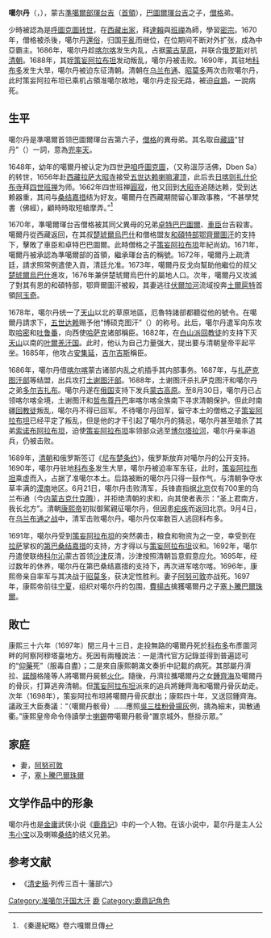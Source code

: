 {{multiple issues|
{{POV|time=2015-05-23T04:20:54+00:00}}
{{Globalize/Chinese}}
{{Primarysources|date=2014年2月21日}}
{{Refimprove|time=2014-02-21T07:27:19+00:00}}
}}
{{Contains Mongolian text}}
{{Infobox monarch
| name               =噶爾丹<br>{{lang|mn|Галдан}}
| title              =[[準噶爾汗國|厄魯特（準噶爾）]][[渾台吉|渾台吉]]
| reign              =1670年—1697年
| othertitles        =博碩克圖汗
| birth_date         =1644年
| death_date         =1697年
| death_place        =[[科布多|科布多]]
| burial_date        =
| burial_place       =
| predecessor        =[[僧格|僧格]]
| successor          =[[策妄阿喇布坦|策妄阿喇布坦]]

| father             =[[巴图尔珲台吉|巴图尔珲台吉]]
| mother             =額敏達喇
| religion           =[[藏传佛教|藏传佛教]]
}}
'''噶尔丹'''（{{mong|m=ᠭᠠᠯᠳᠠᠨ|k=Галдан|Ppp=Galdan}}，{{bd|1644年||1697年||catIdx=G噶}}），蒙古[[準噶爾部|準噶爾部]][[琿台吉|琿台吉]]（[[首領|首領]]），[[巴圖爾琿台吉|巴圖爾琿台吉]]之子，[[僧格|僧格]]弟。

少時被認為是[[呼圖克圖|呼圖克圖]][[转世|转世]]，在[[西藏|西藏]][[出家|出家]]，拜[[達賴|達賴]]與[[班禪|班禪]]為師，學習[[密宗|密宗]]。1670年，僧格被杀後，噶尔丹[[還俗|還俗]]，归国[[平亂|平亂]]而继位，在位期间不断对外扩张，成為中亞霸主。1686年，噶尔丹趁[[喀尔喀|喀尔喀]]发生内乱，占据[[蒙古草原|蒙古草原]]，并联合[[沙俄|俄罗斯]]对抗[[清朝|清朝]]。1688年，其姪[[策妄阿拉布坦|策妄阿拉布坦]]发动叛乱，噶尔丹被击败。1690年，其驻地[[科布多|科布多]]发生大旱，噶尔丹被迫东征清朝。清朝在[[乌兰布通之战|乌兰布通]]、[[昭莫多之战|昭莫多]]两次击败噶尔丹，此时策妄阿拉布坦已乘机占領准噶尔故地，噶尔丹走投无路，被迫[[自鴆|自鴆]]，一說病死。

== 生平 ==
噶尔丹是準噶爾首领巴圖爾琿台吉第六子，[[僧格|僧格]]的異母弟。其名取自[[藏語|藏語]]“甘丹”（{{bo|z=བཤད་སྒྲ་དབང་|w=dgav ldan}}）一詞，意為[[兜率天|兜率天]]。

1648年，幼年的噶爾丹被认定为四世[[尹咱呼圖克圖|尹咱呼圖克圖]]，（又称溫莎活佛，Dben Sa）的转世，1656年赴[[西藏|西藏]][[拉萨|拉萨]][[大昭寺|大昭寺]]接受[[五世达赖|五世达赖喇嘛]][[灌顶|灌顶]]，此后去[[日喀则|日喀则]][[扎什伦布寺|扎什伦布寺]]拜[[四世班禅|四世班禅]]为师。1662年四世班禅[[圓寂|圓寂]]，他又回到[[大昭寺|大昭寺]]追随达赖，受到达赖器重，其间与[[桑结嘉措|桑结嘉措]]结为好友。噶爾丹在西藏期間留心軍政事務，“不甚學梵書（佛經），顧時時取短槍摩弄。”<ref>《秦邊紀略》卷六嘎爾旦傳</ref>

1670年，準噶爾琿台吉僧格被其同父異母的兄弟[[卓特巴巴圖爾|卓特巴巴圖爾]]、[[車臣|車臣]]台吉殺害。噶爾丹從西藏返回，在其叔[[楚琥爾烏巴什|楚琥爾烏巴什]]和僧格盟友[[和碩特部|和碩特部]][[鄂齊爾圖汗|鄂齊爾圖汗]]的支持下，擊敗了車臣和卓特巴巴圖爾。此時僧格之子[[策妄阿拉布坦|策妄阿拉布坦]]年紀尚幼。1671年，噶爾丹被承認為準噶爾部的首領，繼承琿台吉的稱號。1672年，噶爾丹上疏清廷，請求照常例遣使入貢，清廷允准。1673年，噶爾丹反戈向幫助他繼位的叔父[[楚琥爾烏巴什|楚琥爾烏巴什]]進攻，1676年兼併楚琥爾烏巴什的屬地人口。次年，噶爾丹又攻滅了對其有恩的和碩特部，鄂齊爾圖汗被殺，其妻逃往[[伏爾加河|伏爾加河]]流域投奔[[舊土爾扈特部|土爾扈特]]首領[[阿玉奇|阿玉奇]]。

1678年，噶尔丹统一了[[天山|天山]]以北的草原地區，厄魯特諸部都聽從他的號令。在噶爾丹請求下，[[五世达赖|五世达赖]]赐予他“博硕克图汗”（{{mong|m=ᠪᠥᠱᠦᠭᠲᠦ ᠬᠠᠭᠠᠨ|k=Бошигту хаан|ZMH=Böšügtü xaɡan}}）的称号。此后，噶尔丹遣军向东攻取[[哈密|哈密]]和[[吐鲁番|吐鲁番]]，向西使[[哈萨克|哈萨克]]诸部稱臣。1682年，在[[白山派|白山派]][[回教徒|回教徒]]的支持下灭[[天山|天山]]以南的[[叶爾羌汗国|叶爾羌汗国]]。此时，他认为自己力量强大，提出要与清朝皇帝平起平坐。1685年，他攻占[[安集延|安集延]]，[[吉尔吉斯|吉尔吉斯]]稱臣。

1686年，噶尔丹借[[喀尔喀|喀尔喀]]蒙古诸部内乱之机插手其内部事务。1687年，与[[扎萨克图汗部|扎萨克图汗部]]等结盟，出兵攻打[[土谢图汗部|土谢图汗部]]。1688年，土谢图汗杀扎萨克图汗和噶尔丹之弟[[多尔吉扎布|多尔吉扎布]]。噶尔丹遂在[[沙俄|俄国]]支持下发兵[[蒙古高原|蒙古高原]]。至8月30日，噶尔丹已占领喀尔喀全境，土谢图汗和[[哲布尊丹巴|哲布尊丹巴]]率喀尔喀全族南下寻求清朝保护。但此时南疆[[回教徒|回教徒]]叛乱，噶尔丹不得已回军。不待噶尔丹回军，留守本土的僧格之子[[策妄阿拉布坦|策妄阿拉布坦]]已经平定了叛乱，但是他的才干引起了噶尔丹的猜忌，噶尔丹甚至暗杀了其弟[[索诺布阿拉布坦|索诺布阿拉布坦]]，迫使[[策妄阿拉布坦|策妄阿拉布坦]]率领部众逃至[[博尔塔拉河|博尔塔拉河]]，噶尔丹亲率追兵，仍被击败。

1689年，[[清朝|清朝]]和俄罗斯签订《[[尼布楚条约|尼布楚条约]]》，俄罗斯放弃对噶尔丹的公开支持。1690年，噶尔丹驻地[[科布多|科布多]]发生大旱，噶尔丹被迫率军东征，此时，[[策妄阿拉布坦|策妄阿拉布坦]]乘虚而入，占据了准噶尔本土。后路被断的噶尔丹只得一鼓作气，与清朝争夺水草丰满的[[漠南|漠南]]地区。6月21日，噶尔丹击败清军，兵锋直指据[[北京|北京]]仅有700里的乌兰布通（今[[内蒙古|内蒙古]][[克什克腾|克什克腾]]），并拒绝清朝的求和，向其使者表示：“圣上君南方，我长北方”。清朝[[康熙帝|康熙帝]]初拟御駕親征噶尔丹，但因患[[疟疾|疟疾]]而返回北京。9月4日，在[[乌兰布通之战|乌兰布通之战]]中，清军击败噶尔丹。噶尔丹仅率数百人逃回科布多。

1691年，噶尔丹受到[[策妄阿拉布坦|策妄阿拉布坦]]的突然袭击，粮食和物资为之一空，幸受到在[[拉萨|拉萨]]掌权的[[第巴桑结嘉措|第巴桑结嘉措]]的支持，方才得以与[[策妄阿拉布坦|策妄阿拉布坦]]议和。1692年，噶尔丹遣使联络[[科尔沁|科尔沁]]蒙古首领[[沙津|沙津]]反清，沙津按照清朝旨意假意应允。1695年，经过数年的休养，噶尔丹在第巴桑结嘉措的支持下，再次进军喀尔喀。1696年，康熙帝亲自率军与其决战于[[昭莫多之战|昭莫多]]，获决定性胜利。妻子[[阿努可敦|阿努可敦]]亦战死。1697年，康熙帝前往[[宁夏|宁夏]]，组织对噶尔丹的包围，[[費揚古|費揚古]]擒獲噶爾丹之子[[塞卜騰巴爾珠爾|塞卜騰巴爾珠爾]]。

==敗亡==
康熙三十六年（1697年）閏三月十三日，走投無路的噶爾丹死於[[科布多|科布多]]布彥圖河畔的阿察阿穆塔臺地方。死因有兩種說法：一是清代官方記錄並得到普遍認可的“[[仰藥|仰藥]]死”（服毒自盡）；二是來自康熙朝滿文奏折中記載的病死。其部屬丹濟拉、[[那颜|諾顏]]格隆等人將噶爾丹屍骸[[火化|火化]]。隨後，丹濟拉攜噶爾丹之女[[鍾齊海|鍾齊海]]及噶爾丹的骨灰，打算逃奔清朝。但[[策妄阿拉布坦|策妄阿拉布坦]]派來的追兵將鍾齊海和噶爾丹骨灰劫走。次年（1698年），策妄阿拉布坦將噶爾丹骨灰獻出；康熙四十年，又送回鍾齊海。議政王大臣奏議：“（噶爾丹骸骨）……應照[[吳三桂|吳三桂]][[粉骨揚灰|粉骨揚灰]]例，擣為細末，拋散通衢。”康熙皇帝命令侍讀學士[[喇錫|喇錫]]帶噶爾丹骸骨“置京城外，懸掛示眾。”

== 家庭 ==
*妻，[[阿努可敦|阿努可敦]]
*子，[[塞卜騰巴爾珠爾|塞卜騰巴爾珠爾]]

==文学作品中的形象==
噶尔丹也是[[金庸|金庸]]武侠小说《[[鹿鼎记|鹿鼎记]]》中的一个人物。在该小说中，葛尔丹是主人公[[韦小宝|韦小宝]]以及喇嘛[[桑结嘉措|桑结]]的结义兄弟。

== 参考文献 ==
<div class="references-small">
<references />
</div>

*《[[清史稿|清史稿]]·列传三百十·藩部六》

{{s-start}}
{{s-bef|before=[[僧格|僧格]]}}
{{s-ttl|title=[[準噶爾汗國|準噶爾]][[渾台吉|渾台吉]]|years=1671年—1697年}}
{{s-aft|after=[[策妄阿拉布坦|策妄阿拉布坦]]}}
{{s-bef|before=新头衔}}
{{s-ttl|title=[[準噶爾汗國|準噶爾]][[大汗|大汗]]|years=1678年—1697年}}
{{s-aft|after=[[策妄阿拉布坦|策妄阿拉布坦]]}}
{{end}}
{{准噶尔汗国统治者}}
{{Authority control}}
[[Category:准噶尔汗国大汗|Category:准噶尔汗国大汗]]
[[Category:金庸筆下真實人物|鹿]]
[[Category:鹿鼎記角色|Category:鹿鼎記角色]]